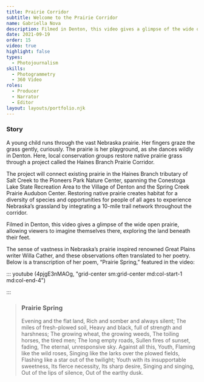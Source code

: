 ```yaml
---
title: Prairie Corridor
subtitle: Welcome to the Prairie Corridor
name: Gabriella Nova
description: Filmed in Denton, this video gives a glimpse of the wide open prairie, allowing viewers to imagine themselves there, exploring the land beneath their feet. 
date: 2021-09-19
order: 15
video: true
highlight: false
types:
  - Photojournalism
skills:
  - Photogrammetry
  - 360 Video
roles:
  - Producer
  - Narrator
  - Editor
layout: layouts/portfolio.njk
---
```


<div class="grid-center sm:grid-center md:grid-center">

### Story

A young child runs through the vast Nebraska prairie. Her fingers graze the grass gently, curiously. The prairie is her playground, as she dances wildly in Denton. Here, local conservation groups restore native prairie grass through a project called the Haines Branch Prairie Corridor. 

The project will connect existing prairie in the Haines Branch tributary of Salt Creek to the Pioneers Park Nature Center, spanning the Conestoga Lake State Recreation Area to the Village of Denton and the Spring Creek Prairie Audubon Center. Restoring native prairie creates habitat for a diversity of species and opportunities for people of all ages to experience Nebraska’s grassland by integrating a 10-mile trail network throughout the corridor.  

Filmed in Denton, this video gives a glimpse of the wide open prairie, allowing viewers to imagine themselves there, exploring the land beneath their feet.

The sense of vastness in Nebraska’s prairie inspired renowned Great Plains writer Willa Cather, and these observations often translated to her poetry. Below is a transcription of her poem, “Prairie Spring,” featured in the video:  

</div>

::: youtube (4pjgE3nMAOg, "grid-center sm:grid-center md:col-start-1 md:col-end-4")

:::

<div class="grid-center sm:grid-center  md:col-start-4 md:col-end-6">

<blockquote class="border-l-4 pl-4 ml-4">

### Prairie Spring 
Evening and the flat land,
Rich and somber and always silent;
The miles of fresh-plowed soil,
Heavy and black, full of strength and harshness;
The growing wheat, the growing weeds,
The toiling horses, the tired men;
The long empty roads,
Sullen fires of sunset, fading,
The eternal, unresponsive sky.
Against all this, Youth,
Flaming like the wild roses,
Singing like the larks over the plowed fields,
Flashing like a star out of the twilight;
Youth with its insupportable sweetness,
Its fierce necessity,
Its sharp desire,
Singing and singing,
Out of the lips of silence,
Out of the earthy dusk.

</blockquote>

</div>